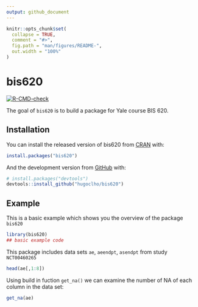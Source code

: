 ```yaml
---
output: github_document
---
```


<!-- README.md is generated from README.Rmd. Please edit that file -->

```r
knitr::opts_chunk$set(
  collapse = TRUE,
  comment = "#>",
  fig.path = "man/figures/README-",
  out.width = "100%"
)
```

# bis620

<!-- badges: start -->
[![R-CMD-check](https://github.com/hugoclho/bis620/workflows/R-CMD-check/badge.svg)](https://github.com/hugoclho/bis620/actions)
<!-- badges: end -->

The goal of `bis620` is to build a package for Yale course BIS 620.

## Installation

You can install the released version of bis620 from [CRAN](https://CRAN.R-project.org) with:

``` r
install.packages("bis620")
```

And the development version from [GitHub](https://github.com/) with:

``` r
# install.packages("devtools")
devtools::install_github("hugoclho/bis620")
```
## Example

This is a basic example which shows you the overview of the package `bis620`

```r
library(bis620)
## basic example code
```

This package includes data sets `ae`, `aeendpt`, `asendpt` from study `NCT00460265`

```r
head(ae[,1:8])
```
Using build in fuction `get_na()` we can examine the number of NA of each column in the data set:

```r
get_na(ae)
```

